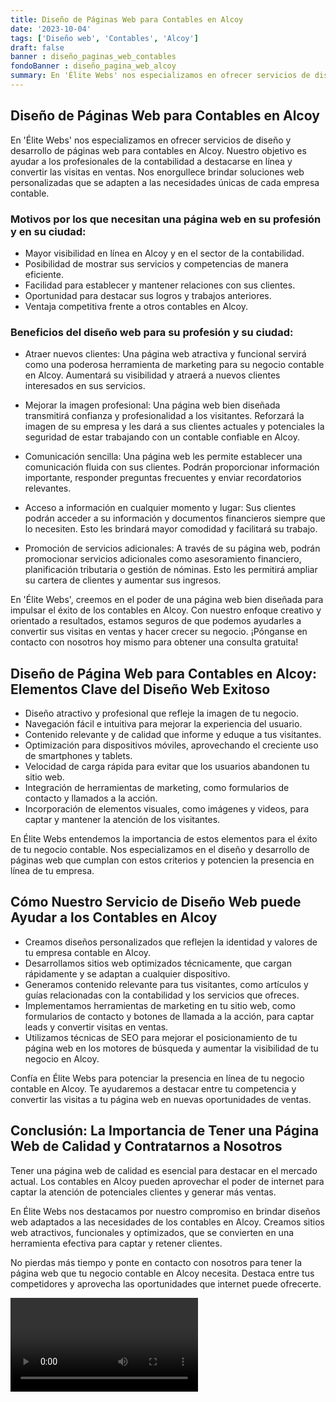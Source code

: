 ```yaml
---
title: Diseño de Páginas Web para Contables en Alcoy
date: '2023-10-04'
tags: ['Diseño web', 'Contables', 'Alcoy']
draft: false
banner : diseño_paginas_web_contables
fondoBanner : diseño_pagina_web_alcoy
summary: En 'Élite Webs' nos especializamos en ofrecer servicios de diseño y desarrollo de páginas web para contables en Alcoy. Nuestro objetivo es ayudar a los profesionales de la contabilidad a destacarse en línea y convertir las visitas en ventas. Nos enorgullece brindar soluciones web personalizadas que se adapten a las necesidades únicas de cada empresa contable.
---
```


## Diseño de Páginas Web para Contables en Alcoy

En 'Élite Webs' nos especializamos en ofrecer servicios de diseño y desarrollo de páginas web para contables en Alcoy. Nuestro objetivo es ayudar a los profesionales de la contabilidad a destacarse en línea y convertir las visitas en ventas. Nos enorgullece brindar soluciones web personalizadas que se adapten a las necesidades únicas de cada empresa contable.

### Motivos por los que necesitan una página web en su profesión y en su ciudad:

- Mayor visibilidad en línea en Alcoy y en el sector de la contabilidad.
- Posibilidad de mostrar sus servicios y competencias de manera eficiente.
- Facilidad para establecer y mantener relaciones con sus clientes.
- Oportunidad para destacar sus logros y trabajos anteriores.
- Ventaja competitiva frente a otros contables en Alcoy.

### Beneficios del diseño web para su profesión y su ciudad:

- Atraer nuevos clientes: Una página web atractiva y funcional servirá como una poderosa herramienta de marketing para su negocio contable en Alcoy. Aumentará su visibilidad y atraerá a nuevos clientes interesados en sus servicios.

- Mejorar la imagen profesional: Una página web bien diseñada transmitirá confianza y profesionalidad a los visitantes. Reforzará la imagen de su empresa y les dará a sus clientes actuales y potenciales la seguridad de estar trabajando con un contable confiable en Alcoy.

- Comunicación sencilla: Una página web les permite establecer una comunicación fluida con sus clientes. Podrán proporcionar información importante, responder preguntas frecuentes y enviar recordatorios relevantes.

- Acceso a información en cualquier momento y lugar: Sus clientes podrán acceder a su información y documentos financieros siempre que lo necesiten. Esto les brindará mayor comodidad y facilitará su trabajo.

- Promoción de servicios adicionales: A través de su página web, podrán promocionar servicios adicionales como asesoramiento financiero, planificación tributaria o gestión de nóminas. Esto les permitirá ampliar su cartera de clientes y aumentar sus ingresos.

En 'Élite Webs', creemos en el poder de una página web bien diseñada para impulsar el éxito de los contables en Alcoy. Con nuestro enfoque creativo y orientado a resultados, estamos seguros de que podemos ayudarles a convertir sus visitas en ventas y hacer crecer su negocio. ¡Pónganse en contacto con nosotros hoy mismo para obtener una consulta gratuita!

<GifSeo />

<Cta />

## Diseño de Página Web para Contables en Alcoy: Elementos Clave del Diseño Web Exitoso

- Diseño atractivo y profesional que refleje la imagen de tu negocio.
- Navegación fácil e intuitiva para mejorar la experiencia del usuario.
- Contenido relevante y de calidad que informe y eduque a tus visitantes.
- Optimización para dispositivos móviles, aprovechando el creciente uso de smartphones y tablets.
- Velocidad de carga rápida para evitar que los usuarios abandonen tu sitio web.
- Integración de herramientas de marketing, como formularios de contacto y llamados a la acción.
- Incorporación de elementos visuales, como imágenes y videos, para captar y mantener la atención de los visitantes.

En Élite Webs entendemos la importancia de estos elementos para el éxito de tu negocio contable. Nos especializamos en el diseño y desarrollo de páginas web que cumplan con estos criterios y potencien la presencia en línea de tu empresa.

## Cómo Nuestro Servicio de Diseño Web puede Ayudar a los Contables en Alcoy

- Creamos diseños personalizados que reflejen la identidad y valores de tu empresa contable en Alcoy.
- Desarrollamos sitios web optimizados técnicamente, que cargan rápidamente y se adaptan a cualquier dispositivo.
- Generamos contenido relevante para tus visitantes, como artículos y guías relacionadas con la contabilidad y los servicios que ofreces.
- Implementamos herramientas de marketing en tu sitio web, como formularios de contacto y botones de llamada a la acción, para captar leads y convertir visitas en ventas.
- Utilizamos técnicas de SEO para mejorar el posicionamiento de tu página web en los motores de búsqueda y aumentar la visibilidad de tu negocio en Alcoy.

Confía en Élite Webs para potenciar la presencia en línea de tu negocio contable en Alcoy. Te ayudaremos a destacar entre tu competencia y convertir las visitas a tu página web en nuevas oportunidades de ventas.

## Conclusión: La Importancia de Tener una Página Web de Calidad y Contratarnos a Nosotros

Tener una página web de calidad es esencial para destacar en el mercado actual. Los contables en Alcoy pueden aprovechar el poder de internet para captar la atención de potenciales clientes y generar más ventas.

En Élite Webs nos destacamos por nuestro compromiso en brindar diseños web adaptados a las necesidades de los contables en Alcoy. Creamos sitios web atractivos, funcionales y optimizados, que se convierten en una herramienta efectiva para captar y retener clientes.

No pierdas más tiempo y ponte en contacto con nosotros para tener la página web que tu negocio contable en Alcoy necesita. Destaca entre tus competidores y aprovecha las oportunidades que internet puede ofrecerte.

<Video />

<CtaBot job='Contables' city='Alcoy'/>

<Gmaps query='Alcoy+españa+maps' />